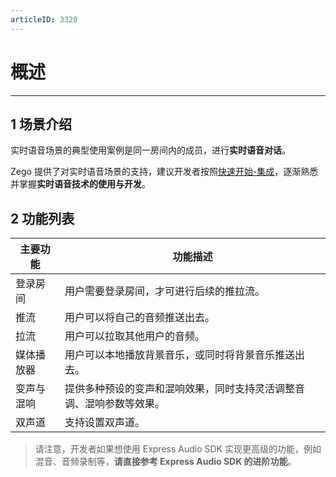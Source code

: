 ```yaml
---
articleID: 3320
---
```

# 概述
- - - 

## 1 场景介绍
实时语音场景的典型使用案例是同一房间内的成员，进行**实时语音对话**。

Zego 提供了对实时语音场景的支持，建议开发者按照[快速开始-集成](#3574)，逐渐熟悉并掌握**实时语音技术的使用与开发**。

## 2 功能列表
| 主要功能 | 功能描述 |
|-------|--------|
| 登录房间 | 用户需要登录房间，才可进行后续的推拉流。|
| 推流 | 用户可以将自己的音频推送出去。|
| 拉流 | 用户可以拉取其他用户的音频。|
| 媒体播放器 | 用户可以本地播放背景音乐，或同时将背景音乐推送出去。|
| 变声与混响 | 提供多种预设的变声和混响效果，同时支持灵活调整音调、混响参数等效果。|
| 双声道 | 支持设置双声道。|

> 请注意，开发者如果想使用 Express Audio SDK 实现更高级的功能，例如混音、音频录制等，**请直接参考 Express Audio SDK 的进阶功能**。
